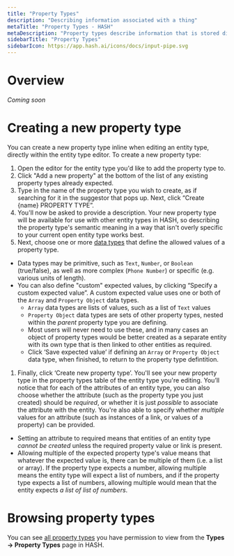 ```yaml
---
title: "Property Types"
description: "Describing information associated with a thing"
metaTitle: "Property Types - HASH"
metaDescription: "Property types describe information that is stored directly on a thing, without reference to any other entity"
sidebarTitle: "Property Types"
sidebarIcon: https://app.hash.ai/icons/docs/input-pipe.svg
---
```


# Overview

_Coming soon_

# Creating a new property type

You can create a new property type inline when editing an entity type, directly within the entity type editor. To create a new property type:

1. Open the editor for the entity type you'd like to add the property type to.
1. Click "Add a new property" at the bottom of the list of any existing property types already expected.
1. Type in the name of the property type you wish to create, as if searching for it in the suggestor that pops up. Next, click “Create {name} PROPERTY TYPE”.
1. You'll now be asked to provide a description. Your new property type will be available for use with other entity types in HASH, so describing the property type's semantic meaning in a way that isn't overly specific to your current open entity type works best.
1. Next, choose one or more [data types](/guide/types/data-types) that define the allowed values of a property type.
  - Data types may be primitive, such as `Text`, `Number`, or `Boolean` (true/false), as well as more complex (`Phone Number`) or specific (e.g. various units of length).
  - You can also define "custom" expected values, by clicking “Specify a custom expected value”. A custom expected value uses one or both of the `Array` and `Property Object` data types.
    - `Array` data types are lists of values, such as a list of `Text` values
    - `Property Object` data types are sets of other property types, nested within the _parent_ property type you are defining.
    - Most users will never need to use these, and in many cases an object of property types would be better created as a separate entity with its own type that is then linked to other entities as required.
    - Click ‘Save expected value’ if defining an `Array` or `Property Object` data type, when finished, to return to the property type defintition.
1. Finally, click ‘Create new property type’. You'll see your new property type in the property types table of the entity type you're editing. You’ll notice that for each of the attributes of an entity type, you can also choose whether the attribute (such as the property type you just created) should be _required_, or whether it is just _possible_ to associate the attribute with the entity. You're also able to specify whether _multiple_ values for an attribute (such as instances of a link, or values of a property) can be provided.
  - Setting an attribute to required means that entities of an entity type _cannot be created_ unless the required property value or link is present.
  - Allowing multiple of the expected property type's value means that whatever the expected value is, there can be multiple of them (i.e. a list or array). If the property type expects a number, allowing multiple means the entity type will expect a list of numbers, and if the property type expects a list of numbers, allowing multiple would mean that the entity expects _a list of list of numbers_.

# Browsing property types

You can see [all property types](https://app.hash.ai/types/property-type) you have permission to view from the **Types -> Property Types** page in HASH.